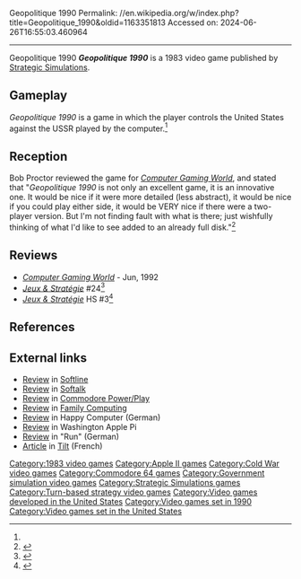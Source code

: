 Geopolitique 1990
Permalink: //en.wikipedia.org/w/index.php?title=Geopolitique_1990&oldid=1163351813
Accessed on: 2024-06-26T16:55:03.460964



------
Geopolitique 1990
{{Short description|1983 strategy video game}} 
{{italic title}}
{{Infobox video game
| collapsible = 
| state = 
| italic title = 
| title = Geopolitique 1990
| image = Geopolitique 1990 cover.jpg
| alt = 
| caption = 
| developer = 
| publisher = [[Strategic Simulations]]
| series = 
| engine = 
| platforms = [[Apple II]],<ref name="platforms">{{cite web|first=Dan|last=Persons|url=https://www.newspapers.com/clip/89516296/the-south-bend-tribune/|title=Software toys fit special tastes|newspaper=[[South Bend Tribune]]|page=10|date=August 24, 1985|accessdate=November 25, 2021|via=[[Newspapers.com]]}}</ref> [[Commodore 64]]<ref name="platforms"/>
| released = 1983
| genre = Strategy
| modes = 
}}
'''''Geopolitique 1990''''' is a 1983 video game published by [[Strategic Simulations]].

==Gameplay==
''Geopolitique 1990'' is a game in which the player controls the United States against the USSR played by the computer.<ref name="CGW14"/>

==Reception==
Bob Proctor reviewed the game for ''[[Computer Gaming World]]'', and stated that "''Geopolitique 1990'' is not only an excellent game, it is an innovative one. It would be nice if it were more detailed (less abstract), it would be nice if you could play either side, it would be VERY nice if there were a two-player version. But I'm not finding fault with what is there; just wishfully thinking of what I'd like to see added to an already full disk."<ref name="CGW14">{{cite magazine |last=Reams |first=Robert |title=Geopolitique 1990: Review |magazine=Computer Gaming World |date=February 1984 |volume=1 |issue=14 |pages=31–32, 46}}</ref>

==Reviews==
*''[[Computer Gaming World]]'' - Jun, 1992
*''[[:fr:Jeux et Stratégie|Jeux & Stratégie]]'' #24<ref>{{cite web | url=https://archive.org/details/jeux-et-strategie-24/page/34/mode/2up | title=Jeux & stratégie 24 | date=December 1983 }}</ref>
*''[[:fr:Jeux et Stratégie|Jeux & Stratégie]]'' HS #3<ref>{{cite web | url=https://archive.org/details/jeux-et-strategie-hs-3/page/100/mode/2up | title=Jeux & stratégie HS 3 | year=1986 }}</ref>

==References==
{{reflist}}

==External links==
*[https://archive.org/details/Softline_Magazine_Issue_3.2/page/n17/mode/2up Review] in [[Softline (magazine)|Softline]] 
*[https://archive.org/details/softalkv4n02oct1983/page/166/mode/2up Review] in [[Softalk]]
*[https://archive.org/details/commodore-power-play-16/page/n37/mode/2up Review] in [[Commodore Power/Play]]
*[https://archive.org/details/family-computing-14/page/n111/mode/2up Review] in [[Family Computing]]
*[https://archive.org/details/Happy.Computer.SH.03.Spiele1-KCz.V2/page/n51/mode/2up Review] in Happy Computer (German)
*[https://archive.org/details/washingtonapplepijournal198404/page/n59/mode/2up Review] in Washington Apple Pi
*[https://archive.org/details/run-4-1987/page/150/mode/2up Review] in "Run" (German)
*[https://archive.org/details/Tilt037/page/n141/mode/2up Article] in [[Tilt (French magazine)|Tilt]] (French)

[[Category:1983 video games]]
[[Category:Apple II games]]
[[Category:Cold War video games]]
[[Category:Commodore 64 games]]
[[Category:Government simulation video games]]
[[Category:Strategic Simulations games]]
[[Category:Turn-based strategy video games]]
[[Category:Video games developed in the United States]]
[[Category:Video games set in 1990]]
[[Category:Video games set in the United States]]